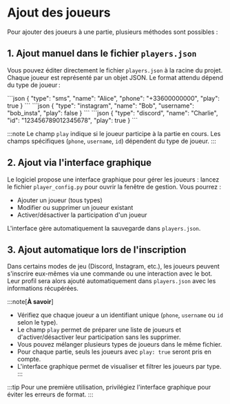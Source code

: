 
# Ajout des joueurs

Pour ajouter des joueurs à une partie, plusieurs méthodes sont possibles :

## 1. Ajout manuel dans le fichier `players.json`

Vous pouvez éditer directement le fichier `players.json` à la racine du projet. Chaque joueur est représenté par un objet JSON. Le format attendu dépend du type de joueur :

<Tabs>
    <TabItem value="whatsapp" label="WhatsApp/SMS" default>
        ```json
        {
            "type": "sms",
            "name": "Alice",
            "phone": "+33600000000",
            "play": true
        }
        ```
    </TabItem>
    <TabItem value="instagram" label="Instagram">
        ```json
        {
            "type": "instagram",
            "name": "Bob",
            "username": "bob_insta",
            "play": false
        }
        ```
    </TabItem>
    <TabItem value="discord" label="Discord">
        ```json
        {
            "type": "discord",
            "name": "Charlie",
            "id": "123456789012345678",
            "play": true
        }
        ```
    </TabItem>
</Tabs>

:::note
Le champ `play` indique si le joueur participe à la partie en cours. Les champs spécifiques (`phone`, `username`, `id`) dépendent du type de joueur.
:::

## 2. Ajout via l'interface graphique

Le logiciel propose une interface graphique pour gérer les joueurs : lancez le fichier `player_config.py` pour ouvrir la fenêtre de gestion. Vous pourrez :
- Ajouter un joueur (tous types)
- Modifier ou supprimer un joueur existant
- Activer/désactiver la participation d'un joueur

L'interface gère automatiquement la sauvegarde dans `players.json`.

## 3. Ajout automatique lors de l'inscription

Dans certains modes de jeu (Discord, Instagram, etc.), les joueurs peuvent s'inscrire eux-mêmes via une commande ou une interaction avec le bot. Leur profil sera alors ajouté automatiquement dans `players.json` avec les informations récupérées.

:::note[**À savoir**]
- Vérifiez que chaque joueur a un identifiant unique (`phone`, `username` ou `id` selon le type).
- Le champ `play` permet de préparer une liste de joueurs et d'activer/désactiver leur participation sans les supprimer.
- Vous pouvez mélanger plusieurs types de joueurs dans le même fichier.
- Pour chaque partie, seuls les joueurs avec `play: true` seront pris en compte.
- L'interface graphique permet de visualiser et filtrer les joueurs par type.
:::

:::tip
Pour une première utilisation, privilégiez l'interface graphique pour éviter les erreurs de format.
:::
